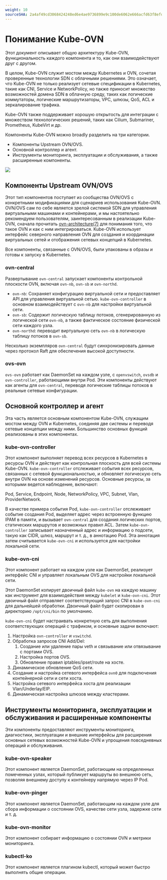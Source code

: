 ```yaml
---
weight: 10
sourceSHA: 2a4af49cd3068424248ed6e4ae9736899e9c100de6062e666acfd63f8efd4ab1
---
```


# Понимание Kube-OVN

Этот документ описывает общую архитектуру Kube-OVN, функциональность каждого компонента и то, как они взаимодействуют друг с другом.

В целом, Kube-OVN служит мостом между Kubernetes и OVN, сочетая проверенные технологии SDN с облачными решениями.
Это означает, что Kube-OVN не только реализует сетевые спецификации в Kubernetes, такие как CNI, Service и NetworkPolicy,
но также приносит множество возможностей домена SDN в облачную среду, таких как логические коммутаторы, логические маршрутизаторы, VPC,
шлюзы, QoS, ACL и зеркалирование трафика.

Kube-OVN также поддерживает хорошую открытость для интеграции с множеством технологических решений, таких как Cilium, Submariner, Prometheus, KubeVirt и др.

Компоненты Kube-OVN можно broadly разделить на три категории.

- Компоненты Upstream OVN/OVS.
- Основной контроллер и агент.
- Инструменты мониторинга, эксплуатации и обслуживания, а также расширенные компоненты.

![](../assets/kube-ovn-architecture.png)

## Компоненты Upstream OVN/OVS

Этот тип компонентов поступает из сообщества OVN/OVS с конкретными модификациями для сценариев использования Kube-OVN.
OVN/OVS сам по себе является зрелой системой SDN для управления виртуальными машинами и контейнерами,
и мы настоятельно рекомендуем пользователям, заинтересованным в реализации Kube-OVN, сначала прочитать [ovn-architecture(7)](https://www.mankier.com/7/ovn-architecture)
для понимания того, что такое OVN и как с ним интегрироваться.
Kube-OVN использует интерфейс северного направления OVN для создания и координации виртуальных сетей и отображения сетевых концепций в Kubernetes.

Все компоненты, связанные с OVN/OVS, были упакованы в образы и готовы к запуску в Kubernetes.

### ovn-central

Развертывание `ovn-central` запускает компоненты контрольной плоскости OVN, включая `ovn-nb`, `ovn-sb` и `ovn-northd`.

- `ovn-nb`: Сохраняет конфигурацию виртуальной сети и предоставляет API для управления виртуальной сетью. `kube-ovn-controller` в основном взаимодействует с `ovn-nb` для настройки виртуальной сети.
- `ovn-sb`: Содержит логическую таблицу потоков, сгенерированную из логической сети `ovn-nb`, а также фактическое состояние физической сети каждого узла.
- `ovn-northd`: переводит виртуальную сеть `ovn-nb` в логическую таблицу потоков в `ovn-sb`.

Несколько экземпляров `ovn-central` будут синхронизировать данные через протокол Raft для обеспечения высокой доступности.

### ovs-ovn

`ovs-ovn` работает как DaemonSet на каждом узле, с `openvswitch`, `ovsdb` и `ovn-controller`, работающими внутри Pod.
Эти компоненты действуют как агенты для `ovn-central`, переводя логические таблицы потоков в реальные сетевые конфигурации.

## Основной контроллер и агент

Эта часть является основным компонентом Kube-OVN, служащим мостом между OVN и Kubernetes, соединяя две системы и переводя сетевые концепции между ними.
Большинство основных функций реализованы в этих компонентах.

### kube-ovn-controller

Этот компонент выполняет перевод всех ресурсов в Kubernetes в ресурсы OVN и действует как контрольная плоскость для всей системы Kube-OVN.
`kube-ovn-controller` отслеживает события всех ресурсов, связанных с сетевой функциональностью, и обновляет логическую сеть
внутри OVN на основе изменений ресурсов. Основные ресурсы, за которыми ведется наблюдение, включают:

Pod, Service, Endpoint, Node, NetworkPolicy, VPC, Subnet, Vlan, ProviderNetwork.

В качестве примера события Pod, `kube-ovn-controller` отслеживает событие создания Pod, выделяет адрес через встроенную функцию IPAM в памяти,
и вызывает `ovn-central` для создания логических портов, статических маршрутов и возможных правил ACL.
Затем `kube-ovn-controller` записывает назначенный адрес и информацию о подсети, такую как CIDR, шлюз, маршрут и т. д., в аннотацию Pod.
Эта аннотация затем считывается `kube-ovn-cni` и используется для настройки локальной сети.

### kube-ovn-cni

Этот компонент работает на каждом узле как DaemonSet, реализует интерфейс CNI и управляет локальным OVS для настройки локальной сети.

Этот DaemonSet копирует двоичный файл `kube-ovn` на каждую машину как инструмент для взаимодействия между `kubelet` и `kube-ovn-cni`.
Этот двоичный файл отправляет соответствующий запрос CNI в `kube-ovn-cni` для дальнейшей обработки.
Двоичный файл будет скопирован в директорию `/opt/cni/bin` по умолчанию.

`kube-ovn-cni` будет настраивать конкретную сеть для выполнения соответствующих операций с трафиком,
и основные задачи включают:

1. Настройка `ovn-controller` и `vswitchd`.
2. Обработка запросов CNI Add/Del:
   1. Создание или удаление пары veth и связывание или отвязывание с портами OVS.
   2. Настройка портов OVS.
   3. Обновление правил iptables/ipset/route на хосте.
3. Динамическое обновление QoS сети.
4. Создание и настройка сетевого интерфейса `ovn0` для подключения контейнерной сети и сети хоста.
5. Настройка сетевого интерфейса хоста для реализации Vlan/Underlay/EIP.
6. Динамическая настройка шлюзов между кластерами.

## Инструменты мониторинга, эксплуатации и обслуживания и расширенные компоненты

Эти компоненты предоставляют инструменты мониторинга, диагностики, эксплуатации и внешние интерфейсы для расширения основных сетевых возможностей Kube-OVN
и упрощения повседневных операций и обслуживания.

### kube-ovn-speaker

Этот компонент является DaemonSet, работающим на определенных помеченных узлах, который публикует маршруты во внешнюю сеть,
позволяя внешнему доступу к контейнеру напрямую через IP Pod.

### kube-ovn-pinger

Этот компонент является DaemonSet, работающим на каждом узле для сбора информации о состоянии OVS, качестве сети узла, задержке сети и т. д.

### kube-ovn-monitor

Этот компонент собирает информацию о состоянии OVN и метрики мониторинга.

### kubectl-ko

Этот компонент является плагином kubectl, который может быстро выполнять общие операции.
